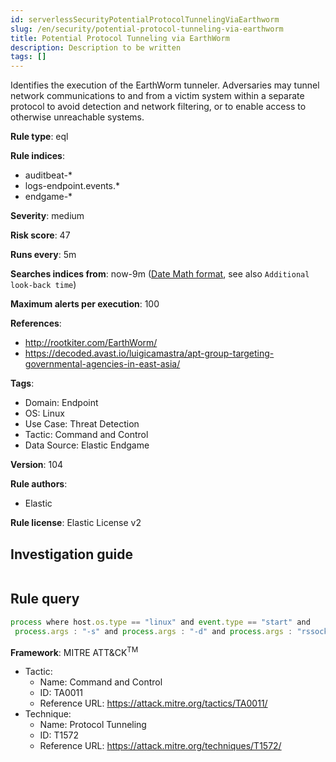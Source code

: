 ```yaml
---
id: serverlessSecurityPotentialProtocolTunnelingViaEarthworm
slug: /en/security/potential-protocol-tunneling-via-earthworm
title: Potential Protocol Tunneling via EarthWorm
description: Description to be written
tags: []
---
```


<div id="potential-protocol-tunneling-via-earthworm"></div>

Identifies the execution of the EarthWorm tunneler. Adversaries may tunnel network communications to and from a victim system within a separate protocol to avoid detection and network filtering, or to enable access to otherwise unreachable systems.

**Rule type**: eql

**Rule indices**: 

* auditbeat-*
* logs-endpoint.events.*
* endgame-*

**Severity**: medium

**Risk score**: 47

**Runs every**: 5m

**Searches indices from**: now-9m ([Date Math format](((ref))/common-options.html#date-math), see also <DocLink id="serverlessSecurityRulesUiCreate" section="set-the-rules-schedule">`Additional look-back time`</DocLink>)

**Maximum alerts per execution**: 100

**References**: 

* http://rootkiter.com/EarthWorm/
* https://decoded.avast.io/luigicamastra/apt-group-targeting-governmental-agencies-in-east-asia/

**Tags**: 

* Domain: Endpoint
* OS: Linux
* Use Case: Threat Detection
* Tactic: Command and Control
* Data Source: Elastic Endgame

**Version**: 104

**Rule authors**: 

* Elastic

**Rule license**: Elastic License v2

## Investigation guide

```markdown

```

## Rule query

```js
process where host.os.type == "linux" and event.type == "start" and
 process.args : "-s" and process.args : "-d" and process.args : "rssocks"

```

**Framework**: MITRE ATT&CK<sup>TM</sup>

* Tactic:
    * Name: Command and Control
    * ID: TA0011
    * Reference URL: https://attack.mitre.org/tactics/TA0011/
* Technique:
    * Name: Protocol Tunneling
    * ID: T1572
    * Reference URL: https://attack.mitre.org/techniques/T1572/

